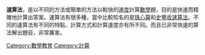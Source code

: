 {{Unreferenced|time=2022-05-22T16:02:45+00:00}}
'''速算法'''，是以不同的方法或簡單的方法以較快的[[速度|速度]]計算[[數學|數學]]題，目的是快速而精確地計算出答案。速算法有很多種，當中比較知名的是[[珠心算|珠心算]]和[[史豐收速算法|史豐收速算法]]。不同的速算法有不同的特點、計算方式和計算速度亦有所不同。而且已非常快速的算法解出題目，非常厲害。

{{Num-stub}}

[[Category:數學教育|Category:數學教育]]
[[Category:計算|Category:計算]]